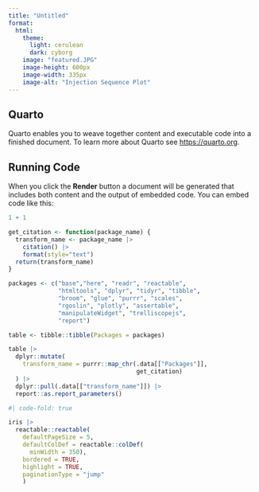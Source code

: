 ```yaml
---
title: "Untitled"
format:
  html:
    theme: 
      light: cerulean 
      dark: cyborg
    image: "featured.JPG"
    image-height: 600px
    image-width: 335px
    image-alt: "Injection Sequence Plot"
---
```


## Quarto

Quarto enables you to weave together content and executable code into a finished document. To learn more about Quarto see <https://quarto.org>.

## Running Code

When you click the **Render** button a document will be generated that includes both content and the output of embedded code. You can embed code like this:

```r
1 + 1

get_citation <- function(package_name) {
  transform_name <- package_name |> 
    citation() |> 
    format(style="text")
  return(transform_name)
} 

packages <- c("base","here", "readr", "reactable",
              "htmltools", "dplyr", "tidyr", "tibble",
              "broom", "glue", "purrr", "scales",
              "rgoslin", "plotly", "assertable",
              "manipulateWidget", "trelliscopejs",
              "report")

table <- tibble::tibble(Packages = packages)

table |>
  dplyr::mutate(
    transform_name = purrr::map_chr(.data[["Packages"]],
                                    get_citation)
  ) |> 
  dplyr::pull(.data[["transform_name"]]) |> 
  report::as.report_parameters()
```

```r
#| code-fold: true

iris |> 
  reactable::reactable(
    defaultPageSize = 5,
    defaultColDef = reactable::colDef(
      minWidth = 350),
    bordered = TRUE,
    highlight = TRUE,
    paginationType = "jump"
    )
```
